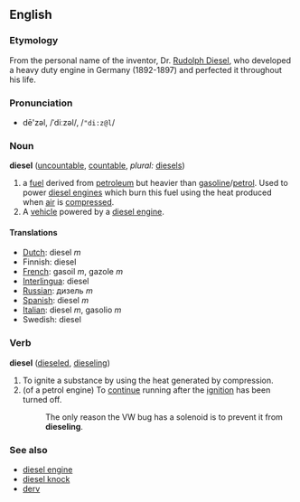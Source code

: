 ==English==
=== Etymology ===
From the personal name of the inventor, Dr. [[Rudolph Diesel]], who developed a heavy duty engine in Germany (1892-1897) and perfected it throughout his life.

=== Pronunciation ===
*dē'zəl, /ˈdiːzəl/, /<tt>"di:z@l</tt>/

===Noun===
'''diesel''' ([[uncountable]], [[countable]], ''plural:'' [[diesels]])
#a [[fuel]] derived from [[petroleum]] but heavier than [[gasoline]]/[[petrol]]. Used to power [[diesel engine]]s which burn this fuel using the heat produced when [[air]] is [[compress]]ed.
#A [[vehicle]] powered by a [[diesel engine]].

====Translations====
*[[Dutch]]: diesel ''m''
*Finnish: diesel
*[[French]]: gasoil ''m'', gazole ''m''
*[[Interlingua]]: diesel
*[[Russian]]: дизель ''m''
*[[Spanish]]: diesel ''m''
*[[Italian]]: diesel ''m'', gasolio ''m''
*Swedish: diesel

===Verb===
'''diesel''' ([[dieseled]], [[dieseling]])
#To ignite a substance by using the heat generated by compression.
#(of a petrol engine) To [[continue]] running after the [[ignition]] has been turned off.
#:The only reason the VW bug has a solenoid is to prevent it from '''dieseling'''.

===See also===
*[[diesel engine]]
*[[diesel knock]]
*[[derv]]